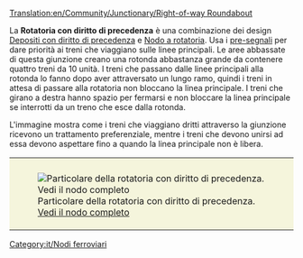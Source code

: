 [[Translation:en/Community/Junctionary/Right-of-way Roundabout]]

{{it/Nodi ferroviari}}
{{it/Requisiti nodo|Costoso|4|1|0|1|1|1|1|0|1|1|2||I treni guasti possono bloccare una o tutte le linee del nodo.|
* Capacità molto elevata.
* Gli Ingorghi sono improbabili ma possibili (curve a sinistra).
* I treni possono utilizzare lo svincolo per effettuare un'inversione a U.
* Richiede una grande area, 22x22. (220 tiles quadrati supplementari usati)
* Distanza massima del segnale: 8
* tiles minimi tra due curve: 1 (diagonale)
}}
La '''Rotatoria con diritto di precedenza''' è una combinazione dei design [[it/Manual/Costruzione depositi#configurazione-avanzata-depositi|Depositi con diritto di precedenza]] e [[it/Community/Junctionary/Rotatoria|Nodo a rotatoria]]. Usa i [[it/Manual/Segnali#pre-segnali|pre-segnali]] per dare priorità ai treni che viaggiano sulle linee principali. Le aree abbassate di questa giunzione creano una rotonda abbastanza grande da contenere quattro treni da 10 unità. I treni che passano dalle linee principali alla rotonda lo fanno dopo aver attraversato un lungo ramo, quindi i treni in attesa di passare alla rotatoria non bloccano la linea principale. I treni che girano a destra hanno spazio per fermarsi e non bloccare la linea principale se interrotti da un treno che esce dalla rotonda.

L'immagine mostra come i treni che viaggiano dritti attraverso la giunzione ricevono un trattamento preferenziale, mentre i treni che devono unirsi ad essa devono aspettare fino a quando la linea principale non è libera.

{|style="border: 0px; margin: 5px auto 25px auto;"
|style="padding: 10px 10px 5px; 10px; background-color: #F5F5DC;"|[[File:en/AdvancedMain4WaySmall.png|none|frame|Particolare della rotatoria con diritto di precedenza. [[Media:en/AdvancedMain4Way.png|Vedi il nodo completo]]]]
|}

[[Category:it/Nodi ferroviari]]